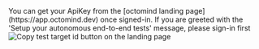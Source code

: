 <Tip>
  You can get your ApiKey from the [octomind landing
  page](https://app.octomind.dev) once signed-in. If you are greeted with the
  'Setup your autonomous end-to-end tests' message, please sign-in first
</Tip>

<div class="mt-8" />

<Frame caption="Copy test target id">
  <img
    src="/images/copy-test-target.png"
    alt="Copy test target id button on the landing page"
  />
</Frame>

